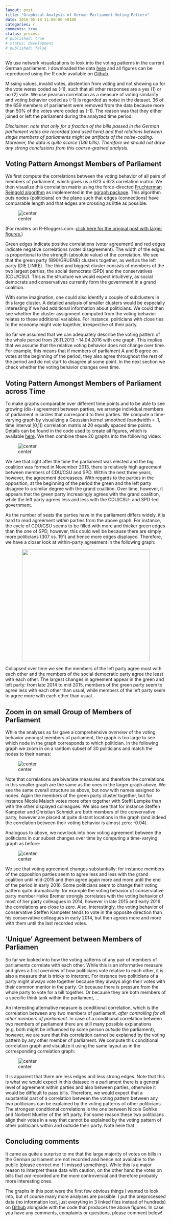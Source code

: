 ```yaml
---
layout: post
title: "Graphical Analysis of German Parliament Voting Pattern"
date: 2016-05-18 11:00:00 +0100
categories: r
comments: true
status: process
# published: true
# status: development
# published: false
---
```


We use network visualizations to look into the voting patterns in the current German parliament. I downloaded the data [here](https://www.bundestag.de/abstimmung) and all figures can be reproduced using the R code available on [Github](https://github.com/jmbh/bundestag).

Missing values, invalid votes, abstention from voting and not showing up for the vote weres coded as  (-1), such that all other responses are a yes (1) or no (2) vote. We use pearson correlation as a measure of voting similarity and voting behavior coded as (-1) is regarded as noise in the dataset. 36 of the 659 members of parliament were removed from the data because more than 50% of the votes were coded as (-1). The reason was that they either joined or left the parliament during the analyzed time period.

*Disclaimer: note that only for a fraction of the bills passed in the German parliament votes are recorded (and used here) and that relations between single members of parliaments might be artifacts of the noise-coding. Moreover, the data is quite scarce (136 bills). Therefore we should not draw any strong conclusions from this coarse-grained analysis.*


## Voting Pattern Amongst Members of Parliament

We first compute the correlations between the voting behavior of all pairs of members of parliament, which gives us a 623 x 623 correlation matrix. We then visualize this correlation matrix using the force-directed [Fruchterman Reingold algorithm](https://en.wikipedia.org/wiki/Force-directed_graph_drawing) as implemented in the [qgraph package](https://cran.r-project.org/web/packages/qgraph/index.html). This algorithm puts nodes (politicians) on the plane such that edges (connections) have comparable length and that edges are crossing as little as possible.

![center](http://jmbh.github.io/figs/bundestag/bundestag_cor_full.jpg) 

(For readers on R-Bloggers.com: [click here for the original post with larger figures.](http://jmbh.github.io/Analyzing-voting-pattern-of-German-parliament/))

Green edges indicate positive correlations (voter agreement) and red edges indicate negative correlations (voter disagreement). The width of the edges is proportional to the strength (absolute value) of the correlation. We see that the green party (B90/GRUENE) clusters together, as well as the left party (DIE LINKE). The third and biggest cluster consists of members of the two largest parties, the social democrats (SPD) and the conservatives (CDU/CSU). This is the structure we would expect intuitively, as social democrats and conservatives currently form the government in a grand coalition.

With some imagination, one could also identify a couple of subclusters in this large cluster. A detailed analysis of smaller clusters would be especially interesting if we had additional information about politicians. We could then see whether the cluster assignment computed from the voting behavior relates to these additional variables. For instance, politicians with close ties to the economy might vote together, irrespective of their party.

So far we assumed that we can adequately describe the voting pattern of the whole period from 26.11.2013 - 14.04.2016 with one graph. This implies that we assume that the relative voting behavior does not change over time. For example, this means that if members of parliament A and B agree on votes at the beginning of the period, they also agree throughout the rest of the period and do not start to disagree at some point. In the next section we check whether the voting behavior changes over time.


## Voting Pattern Amongst Members of Parliament across Time

To make graphs comparable over different time points and to be able to see growing (dis-) agreement between parties, we arrange individual members of parliament in circles that correspond to their parties. We compute a time-varying graph by visualizing a Gaussian kernel smoothed (bandwidth = .1, time interval [0,1]) correlation matrix at 20 equally spaced time points. Details can be found in the code used to create all figures, which is available [here](https://github.com/jmbh/bundestag). We then combine these 20 graphs into the following video:

![center](http://jmbh.github.io/figs/bundestag/bundestag_cor.gif) 

We see that right after the time the parliament was elected and the big coalition was formed in November 2013, there is relatively high agreement between members of CDU/CSU and SPD. Within the next three years, however, the agreement decreasees. With regards to the parties in the opposition, at the beginning of the period the green and the left party disagree to a similar degree with the grand coalition. Over time, however, it appears that the green party increasingly agrees with the grand coalition, while the left party agrees less and less with the CDU/CSU- and SPD-led government.

As the number of seats the parties have in the parliament differs widely, it is hard to read agreement *within* parties from the above graph. For instance, the cycle of CDU/CSU seems to be filled with more and thicker green edges than the one of SPD, however, this could well be because there are simply more politicians (307 vs. 191) and hence more edges displayed. Therefore, we have a closer look at within-party agreement in the following graph:

<center><img src="http://jmbh.github.io/figs/bundestag/bundestag_agreement_time.jpg"  width="400" height="350"></center>

Collapsed over time we see the members of the left party agree most with each other and the members of the social democratic party agree the least with each other. The largest changes in agreement appear in the green and left party: from late 2014 to mid 2015, members of the green party seem to agree less with each other than usual, while members of the left party seem to agree more with each other than usual.

## Zoom in on small Group of Members of Parliament

While the analyses so far gave a comprehensive *overview* of the voting behavior amongst members of parliament, the graph is too large to see which node in the graph corresponds to which politician. In the following graph we zoom in on a random subset of 30 politicians and match the nodes to their names:

![center](http://jmbh.github.io/figs/bundestag/bundestag_cor_ss_names.jpg)

Note that correlations are bivariate measures and therefore the correlations in this smaller graph are the same as the ones in the larger graph above. We see the same overall structure as above, but now with names assigned to nodes. Again the members of the green party cluster together, but for instance Nicole Maisch votes more often together with Steffi Lempke than with the other displayed colleagues. We also see that for instance Steffen Kampeter and Christian Schmidt are both members of the convervative party, however are placed at quite distant locations in the graph (and indeed the correlation between their voting behavior is almost zero: -0.04).

Analogous to above, we now look into how voting agreement between the politicians in our subset changes over time by computing a time-varying graph as before:

![center](http://jmbh.github.io/figs/bundestag/bundestag_cor_ss.gif)

We see that voting agreement changes substantially: for instance members of the opposition parties seem to agree less and less with the grand coalition until mid-2015 and then agree again more and more until the end of the period in early 2016. Some politicians seem to change their voting pattern quite dramatically: for example the voting behavior of conserviative party member Heike Bremer strongly correlates with the voting behavior of most of her party colleagues in 2014, however in late 2015 and early 2016 the correlations are close to zero. Also, interestingly, the voting behavior of conservative Steffen Kampeter tends to vote in the opposite direction than his conservative colleagues in early 2014, but then agrees more and more with them until the last recorded votes.


## 'Unique' Agreement between Members of Parliamen

So far we looked into how the voting patterns of any pair of members of parliaments correlate with each other. While this is an informative measure and gives a first overview of how politicians vote relative to each other, it is also a measure that is tricky to interpret. For instance two politicians of a party might always vote together because they always align their votes with their common mentor in the party. Or because there is pressure from the whole party to vote for a bill together. Or because they are both members of a specific think tank within the parliament, ... 

An interesting alternative measure is conditional correlation, which is the correlation between any two members of parliament, *after controlling for all other members of parliament*. In case of a conditional correlation between two members of parliament there are still many possible explanations (e.g. both might be influenced by some person *outside* the parliament), however, we are sure that this correlation cannot be explained by the voting pattern by any other member of parliament. We compute this conditional correlation graph and visualize it using the same layout as in the corresponding correlation graph:

![center](http://jmbh.github.io/figs/bundestag/bundestag_cond_ss_names.jpg) 

It is apparent that there are less edges and less strong edges. Note that this is what we would expect in this dataset: in a parliament there is a general level of agreement within parties and also between parties, otherwise it would be difficult to pass bills. Therefore, we would expect that a substantial part of a correlation between the voting pattern between any two politicians can be explained by the voting patterns of other politicians. The strongest conditional correlations is the one between Nicole Gohlke and Norbert Mueller of the left party. For some reason these two politicians align their votes in a way that cannot be explained by the voting pattern of other politicians within and outside their party. Note here that


##  Concluding comments

It came as quite a surprise to me that the large majority of votes on bills in the German parliament are not recorded and hence not available to the public (please correct me if I missed something). While this is a major reason to interpret these data with caution, on the other hand the votes on bills that *are* recorded are the more controversial and therefore probably more interesting ones.

The graphs in this post were the first few obvious things I wanted to look into, but of course many more analyses are possible. I put the preprocessed data (no information lost, just everyting in 3 linked files instead of hundreds) on [Github](https://github.com/jmbh/bundestag) alongside with the code that produces the above figures. In case you have any comments, complaints or questions, please comment below!


